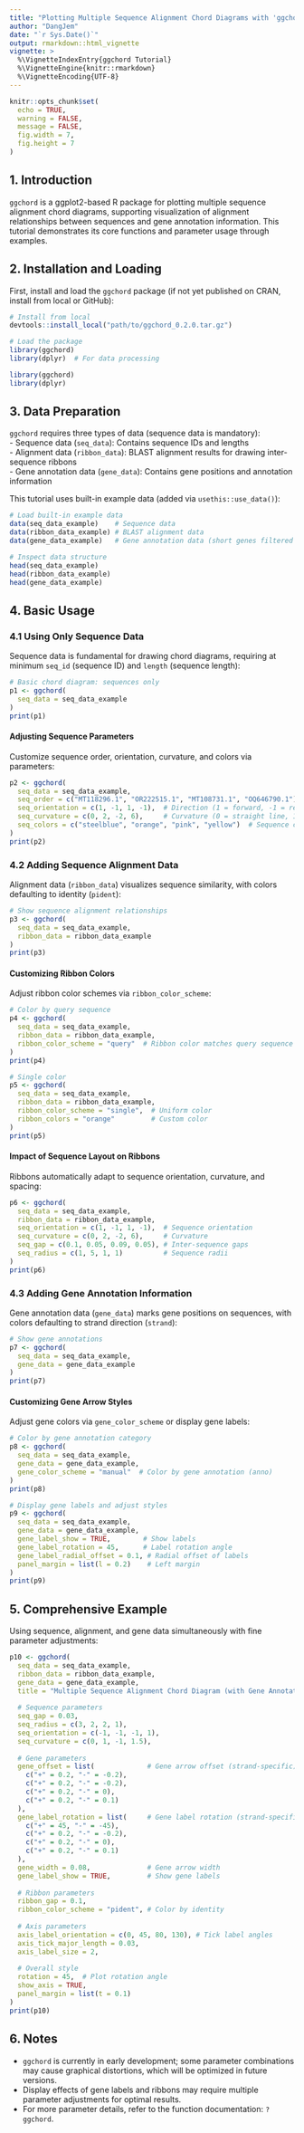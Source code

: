---
title: "Plotting Multiple Sequence Alignment Chord Diagrams with 'ggchord'"
author: "DangJem"
date: "`r Sys.Date()`"
output: rmarkdown::html_vignette
vignette: >
  %\VignetteIndexEntry{ggchord Tutorial}
  %\VignetteEngine{knitr::rmarkdown}
  %\VignetteEncoding{UTF-8}
---

```{r setup, include=FALSE}
knitr::opts_chunk$set(
  echo = TRUE,
  warning = FALSE,
  message = FALSE,
  fig.width = 7,
  fig.height = 7
)
```

## 1. Introduction

`ggchord` is a ggplot2-based R package for plotting multiple sequence alignment chord diagrams, supporting visualization of alignment relationships between sequences and gene annotation information. This tutorial demonstrates its core functions and parameter usage through examples.

## 2. Installation and Loading

First, install and load the `ggchord` package (if not yet published on CRAN, install from local or GitHub):

```{r install, eval=FALSE}
# Install from local
devtools::install_local("path/to/ggchord_0.2.0.tar.gz")

# Load the package
library(ggchord)
library(dplyr)  # For data processing
```

```{r load, echo=FALSE}
library(ggchord)
library(dplyr)
```

## 3. Data Preparation

`ggchord` requires three types of data (sequence data is mandatory):  
- Sequence data (`seq_data`): Contains sequence IDs and lengths  
- Alignment data (`ribbon_data`): BLAST alignment results for drawing inter-sequence ribbons  
- Gene annotation data (`gene_data`): Contains gene positions and annotation information  

This tutorial uses built-in example data (added via `usethis::use_data()`):

```{r load-data}
# Load built-in example data
data(seq_data_example)    # Sequence data
data(ribbon_data_example) # BLAST alignment data
data(gene_data_example)   # Gene annotation data (short genes filtered out)

# Inspect data structure
head(seq_data_example)
head(ribbon_data_example)
head(gene_data_example)
```

## 4. Basic Usage

### 4.1 Using Only Sequence Data

Sequence data is fundamental for drawing chord diagrams, requiring at minimum `seq_id` (sequence ID) and `length` (sequence length):

```{r part1-1}
# Basic chord diagram: sequences only
p1 <- ggchord(
  seq_data = seq_data_example
)
print(p1)
```

#### Adjusting Sequence Parameters

Customize sequence order, orientation, curvature, and colors via parameters:

```{r part1-2}
p2 <- ggchord(
  seq_data = seq_data_example,
  seq_order = c("MT118296.1", "OR222515.1", "MT108731.1", "OQ646790.1"),  # Sequence order
  seq_orientation = c(1, -1, 1, -1),  # Direction (1 = forward, -1 = reverse)
  seq_curvature = c(0, 2, -2, 6),     # Curvature (0 = straight line, 1 = standard arc)
  seq_colors = c("steelblue", "orange", "pink", "yellow")  # Sequence colors
)
print(p2)
```

### 4.2 Adding Sequence Alignment Data

Alignment data (`ribbon_data`) visualizes sequence similarity, with colors defaulting to identity (`pident`):

```{r part2-1}
# Show sequence alignment relationships
p3 <- ggchord(
  seq_data = seq_data_example,
  ribbon_data = ribbon_data_example
)
print(p3)
```

#### Customizing Ribbon Colors

Adjust ribbon color schemes via `ribbon_color_scheme`:

```{r part2-2}
# Color by query sequence
p4 <- ggchord(
  seq_data = seq_data_example,
  ribbon_data = ribbon_data_example,
  ribbon_color_scheme = "query"  # Ribbon color matches query sequence
)
print(p4)

# Single color
p5 <- ggchord(
  seq_data = seq_data_example,
  ribbon_data = ribbon_data_example,
  ribbon_color_scheme = "single",  # Uniform color
  ribbon_colors = "orange"         # Custom color
)
print(p5)
```

#### Impact of Sequence Layout on Ribbons

Ribbons automatically adapt to sequence orientation, curvature, and spacing:

```{r part2-4}
p6 <- ggchord(
  seq_data = seq_data_example,
  ribbon_data = ribbon_data_example,
  seq_orientation = c(1, -1, 1, -1),  # Sequence orientation
  seq_curvature = c(0, 2, -2, 6),     # Curvature
  seq_gap = c(0.1, 0.05, 0.09, 0.05), # Inter-sequence gaps
  seq_radius = c(1, 5, 1, 1)          # Sequence radii
)
print(p6)
```

### 4.3 Adding Gene Annotation Information

Gene annotation data (`gene_data`) marks gene positions on sequences, with colors defaulting to strand direction (`strand`):

```{r part3-1}
# Show gene annotations
p7 <- ggchord(
  seq_data = seq_data_example,
  gene_data = gene_data_example
)
print(p7)
```

#### Customizing Gene Arrow Styles

Adjust gene colors via `gene_color_scheme` or display gene labels:

```{r part3-2}
# Color by gene annotation category
p8 <- ggchord(
  seq_data = seq_data_example,
  gene_data = gene_data_example,
  gene_color_scheme = "manual"  # Color by gene annotation (anno)
)
print(p8)

# Display gene labels and adjust styles
p9 <- ggchord(
  seq_data = seq_data_example,
  gene_data = gene_data_example,
  gene_label_show = TRUE,        # Show labels
  gene_label_rotation = 45,      # Label rotation angle
  gene_label_radial_offset = 0.1, # Radial offset of labels
  panel_margin = list(l = 0.2)    # Left margin
)
print(p9)
```

## 5. Comprehensive Example

Using sequence, alignment, and gene data simultaneously with fine parameter adjustments:

```{r part4-2}
p10 <- ggchord(
  seq_data = seq_data_example,
  ribbon_data = ribbon_data_example,
  gene_data = gene_data_example,
  title = "Multiple Sequence Alignment Chord Diagram (with Gene Annotations)",  # Title
  
  # Sequence parameters
  seq_gap = 0.03,
  seq_radius = c(3, 2, 2, 1),
  seq_orientation = c(-1, -1, -1, 1),
  seq_curvature = c(0, 1, -1, 1.5),
  
  # Gene parameters
  gene_offset = list(             # Gene arrow offset (strand-specific)
    c("+" = 0.2, "-" = -0.2),
    c("+" = 0.2, "-" = -0.2),
    c("+" = 0.2, "-" = 0),
    c("+" = 0.2, "-" = 0.1)
  ),
  gene_label_rotation = list(     # Gene label rotation (strand-specific)
    c("+" = 45, "-" = -45),
    c("+" = 0.2, "-" = -0.2),
    c("+" = 0.2, "-" = 0),
    c("+" = 0.2, "-" = 0.1)
  ),
  gene_width = 0.08,              # Gene arrow width
  gene_label_show = TRUE,         # Show gene labels
  
  # Ribbon parameters
  ribbon_gap = 0.1,
  ribbon_color_scheme = "pident", # Color by identity
  
  # Axis parameters
  axis_label_orientation = c(0, 45, 80, 130), # Tick label angles
  axis_tick_major_length = 0.03,
  axis_label_size = 2,
  
  # Overall style
  rotation = 45,  # Plot rotation angle
  show_axis = TRUE,
  panel_margin = list(t = 0.1)
)
print(p10)
```

## 6. Notes

- `ggchord` is currently in early development; some parameter combinations may cause graphical distortions, which will be optimized in future versions.
- Display effects of gene labels and ribbons may require multiple parameter adjustments for optimal results.
- For more parameter details, refer to the function documentation: `?ggchord`.
